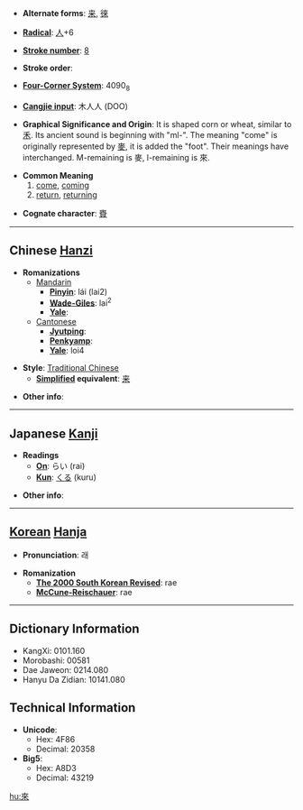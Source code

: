 * '''Alternate forms''': [[来]], [[徠]]

* '''[[Wiktionary:Chinese radical index| Radical]]''': [[Wiktionary:Chinese radical index 人|人]]+6

* '''[[Wiktionary:Chinese total strokes index|Stroke number]]''': [[Wiktionary:Chinese total strokes index 8|8]]

* '''Stroke order''': 

* '''[[Wiktionary:Chinese four corner index|Four-Corner System]]''': 4090<sub>8</sub>

* '''[[Wiktionary:Chinese Cangjie index|Cangjie input]]''': 木人人 (DOO)

* '''Graphical Significance and Origin''': It is shaped corn or wheat, similar to [[禾]]. Its ancient sound is beginning with "ml-". The meaning "come" is originally represented by [[麥]], it is added the "foot". Their meanings have interchanged. M-remaining is 麥, l-remaining is 來.

* '''Common Meaning'''
*# [[come]], [[coming]]
*# [[return]], [[returning]]

* '''Cognate character''': [[賚]]

----

== Chinese [[Hanzi]] ==

* '''Romanizations'''
** [[Mandarin]]
*** '''[[Pinyin]]''': lái (lai2)
*** '''[[Wade-Giles]]''': lai<sup>2</sup>
*** '''[[Yale]]''': 
**[[Cantonese]]
***'''[[Jyutping]]''':
***'''[[Penkyamp]]''': 
***'''[[Yale]]''': loi4

* '''Style''': [[Traditional Chinese]] 
** '''[[Simplified Chinese|Simplified]] equivalent''': [[来]]

* '''Other info''': 

----

== Japanese [[Kanji]] ==

* '''Readings'''
** '''[[On]]''': らい (rai)
** '''[[Kun]]''': [[くる]] (kuru)

* '''Other info''':  

----

== [[Korean]] [[Hanja]] ==

* '''Pronunciation''': 래

* '''Romanization'''
** '''[[The 2000 South Korean Revised Romanization|The 2000 South Korean Revised]]''': rae
** '''[[McCune-Reischauer]]''': rae

----

== Dictionary Information ==

* KangXi: 0101.160
* Morobashi: 00581
* Dae Jaweon: 0214.080
* Hanyu Da Zidian: 10141.080

== Technical Information ==

* '''Unicode''':
** Hex: 4F86
** Decimal: 20358
* '''Big5''':
** Hex: A8D3
** Decimal: 43219

[[hu:來]]